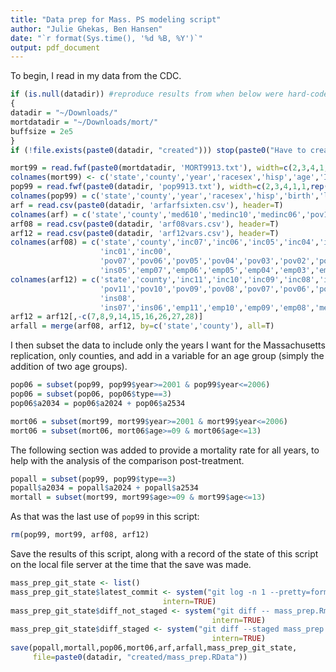 ```yaml
---
title: "Data prep for Mass. PS modeling script"
author: "Julie Ghekas, Ben Hansen"
date: "`r format(Sys.time(), '%d %B, %Y')`"
output: pdf_document
---
```


To begin, I read in my data from the CDC.

```r
if (is.null(datadir)) #reproduce results from when below were hard-coded; see dot-Renviron-template.txt
{
datadir = "~/Downloads/" 
mortdatadir = "~/Downloads/mort/"
buffsize = 2e5
}
if (!file.exists(paste0(datadir, "created"))) stop(paste0("Have to create 'created' subdir of ", datadir))

mort99 = read.fwf(paste0(mortdatadir, 'MORT9913.txt'), width=c(2,3,4,1,1,2,4,3,4), buffersize=buffsize)
colnames(mort99) <- c('state','county','year','racesex','hisp','age','ICD10cause','cause','deaths')
pop99 = read.fwf(paste0(datadir, 'pop9913.txt'), width=c(2,3,4,1,1,rep(8,14),25,1), buffersize=buffsize)
colnames(pop99) = c('state','county','year','racesex','hisp','birth','l1','a14','a59','a1014','a1519','a2024','a2534','a3544','a4554','a5564','a6574','a7584','a85','name','type')
arf = read.csv(paste0(datadir, 'arfarfsixten.csv'), header=T)
colnames(arf) = c('state','county','med610','medinc10','medinc06','pov10','pov06','ins10','ins06','unemp10','unemp06')
arf08 = read.csv(paste0(datadir, 'arf08vars.csv'), header=T)
arf12 = read.csv(paste0(datadir, 'arf12vars.csv'), header=T) 
colnames(arf08) = c('state','county','inc07','inc06','inc05','inc04','inc03','inc02',
                    'inc01','inc00',
                    'pov07','pov06','pov05','pov04','pov03','pov02','pov01','pov00',
                    'ins05','emp07','emp06','emp05','emp04','emp03','emp02','emp01','emp00')
colnames(arf12) = c('state','county','inc11','inc10','inc09','inc08','inc07','inc06','inc05',
                    'pov11','pov10','pov09','pov08','pov07','pov06','pov05','ins10','ins09',
                    'ins08',
                    'ins07','ins06','emp11','emp10','emp09','emp08','mep07','emp06','emp05')
arf12 = arf12[,-c(7,8,9,14,15,16,26,27,28)]
arfall = merge(arf08, arf12, by=c('state','county'), all=T)
```

I then subset the data to include only the years I want for the Massachusetts replication, only counties, and add in a variable for an age group (simply the addition of two age groups).

```r
pop06 = subset(pop99, pop99$year>=2001 & pop99$year<=2006)
pop06 = subset(pop06, pop06$type==3)
pop06$a2034 = pop06$a2024 + pop06$a2534

mort06 = subset(mort99, mort99$year>=2001 & mort99$year<=2006)
mort06 = subset(mort06, mort06$age>=09 & mort06$age<=13)

```

The following section was added to provide a mortality rate for all years, to help with the analysis of the comparison post-treatment.

```r
popall = subset(pop99, pop99$type==3)
popall$a2034 = popall$a2024 + popall$a2534
mortall = subset(mort99, mort99$age>=09 & mort99$age<=13)

```

As that was the last use of `pop99` in this script:
```r
rm(pop99, mort99, arf08, arf12)
```

Save the results of this script, along with a record of the state of
this script on the local file server at the time that the save was
made.

```r
mass_prep_git_state <- list()
mass_prep_git_state$latest_commit <- system("git log -n 1 --pretty=format:%h -- mass_prep.Rmd",
                                  intern=TRUE)
mass_prep_git_state$diff_not_staged <- system("git diff -- mass_prep.Rmd",
                                             intern=TRUE)
mass_prep_git_state$diff_staged <- system("git diff --staged mass_prep.Rmd",
                                             intern=TRUE)
save(popall,mortall,pop06,mort06,arf,arfall,mass_prep_git_state,
     file=paste0(datadir, "created/mass_prep.RData"))
```
 
